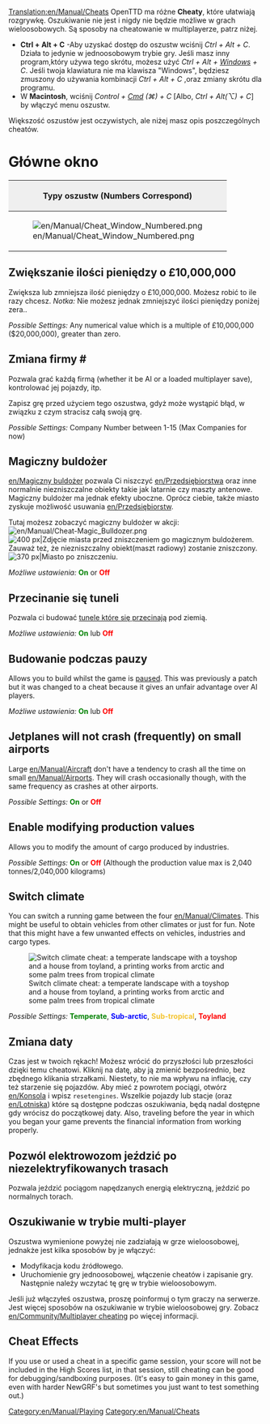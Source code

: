 [[Translation:en/Manual/Cheats]]
{{pl/Tłumaczenie|oryg. = en/Manual/Cheats
|z     = en
|na    = pl
|Postępy = 20
}}
{{pl/Manual/Spis treści}}
{{pl/Uwaga| Używając cheatów (oszustw) zdradzasz współzawodników. Należy wziąć pod uwagę, że te oszustwa zostaną zapamiętane (Użycie cheata zostaje zapisane wraz ze stanem gry).}}
OpenTTD ma różne '''Cheaty''', które ułatwiają rozgrywkę. Oszukiwanie nie jest i nigdy nie będzie możliwe w grach wieloosobowych. Są sposoby na cheatowanie w multiplayerze, patrz niżej.

*'''Ctrl + Alt + C''' -Aby uzyskać dostęp do oszustw wciśnij ''Ctrl + Alt + C''. Działa to jedynie w jednoosobowym trybie gry. Jeśli masz inny program,który używa tego skrótu, możesz użyć ''Ctrl + Alt + <span class="plainlinks">[http://en.wikipedia.org/wiki/Windows_key Windows]</span> + C''. Jeśli twoja klawiatura nie ma klawisza "Windows", będziesz zmuszony do używania kombinacji ''Ctrl + Alt + C'' ,oraz zmiany skrótu dla programu.
*W '''Macintosh''', wciśnij ''Control + <span class="plainlinks">[http://en.wikipedia.org/wiki/Command_key Cmd]</span> (&#x2318;) + C'' [Albo, ''Ctrl + Alt(⌥) + C''] by włączyć menu oszustw.

Większość oszustów jest oczywistych, ale niżej masz opis poszczególnych cheatów.

=Główne okno=
{|border="2" cellspacing="4" cellpadding="3" rules="all" style="margin:1em 1em 1em 0; border:solid 1px #AAAAAA;"
!colspan="4" style="background:#efefef;"| Typy oszustw (Numbers Correspond)
|-
| rowspan="10"|[[File:en/Manual/Cheat Window Numbered.png|frame|center]]
| style="background:#efefef;"|'''Type'''
|-
| [[en/Manual/Cheats#increase-money-by-ps10000000|1. Dodawanie Pieniędzy]]
|-
| [[en/Manual/Cheats#playing-as-company|2. Zmiana firmy]]
|-
| [[en/Manual/Cheats#magic-bulldozer|3. Magiczny Buldożer]]
|-
| [[en/Manual/Cheats#tunnels-may-cross-each-other|4. Krzyżowanie się tuneli]]
|-
| [[en/Manual/Cheats#build-while-in-pause-mode|5. Budowanie podczas pauzy]]
|-
| [[en/Manual/Cheats#jetplanes-will-not-crash-frequently-on-small-airports|6. No Small Plane Crash]]
|-
| [[en/Manual/Cheats#enable-modifying-production-values|7. Zmiana wielkości produkcji]]
|-
| [[en/Manual/Cheats#switch-climate|8. Zmiana klimatu]]
|-
| [[en/Manual/Cheats#change-date|9. Zmiana daty]]
|}

==Zwiększanie ilości pieniędzy o £10,000,000==
Zwiększa lub zmniejsza ilość pieniędzy o £10,000,000. Możesz robić to ile razy chcesz. ''Notka:'' Nie możesz jednak zmniejszyć ilości pieniędzy poniżej zera..

''Possible Settings:'' Any numerical value which is a multiple of £10,000,000 ($20,000,000), greater than zero.

==Zmiana firmy #==
Pozwala grać każdą firmą (whether it be AI or a loaded multiplayer save), kontrolować jej pojazdy, itp.

Zapisz grę przed użyciem tego oszustwa, gdyż może wystąpić błąd, w związku z czym stracisz całą swoją grę.

''Possible Settings:'' Company Number between 1-15 (Max Companies for now)

==Magiczny buldożer==
[[en/Magiczny buldożer]] pozwala Ci niszczyć [[en/Przedsiębiorstwa]] oraz inne normalnie niezniszczalne obiekty takie jak latarnie czy maszty antenowe. Magiczny buldożer ma jednak efekty uboczne. Oprócz ciebie, także miasto zyskuje możliwość usuwania [[en/Przedsiębiorstw]]. 

Tutaj możesz zobaczyć magiczny buldożer w akcji: [[File:en/Manual/Cheat-Magic Bulldozer.png]]
[[File:en/Manual/Town Before.png|thumb|left|400 px|Zdjęcie miasta przed zniszczeniem go magicznym buldożerem. Zauważ też, że niezniszczalny obiekt(maszt radiowy) zostanie zniszczony.]]
[[File:en/Manual/Town After.png|thumb|center|370 px|Miasto po zniszczeniu.]]
{{en/-}}

''Możliwe ustawienia:'' <span style="color:green">'''On'''</span> or <span style="color:red">'''Off'''</span>

==Przecinanie się tuneli==
Pozwala ci budować [[en/Krzyżujące się tunele|tunele które się przecinają]] pod ziemią.

''Możliwe ustawienia:'' <span style="color:green">'''On'''</span> lub <span style="color:red">'''Off'''</span>

==Budowanie podczas pauzy==
{{en/Note|This is not a cheat in 1.1.0, but an Advanced Setting available from the [[en/Archive/Manual/Settings/Advanced Settings]] menu, which allows more control on what is allowed in pause.}}
Allows you to build whilst the game is [[en/Archive/Manual/Settings/Build in pause|paused]]. This was previously a patch but it was changed to a cheat because it gives an unfair advantage over AI players.

''Możliwe ustawienia:'' <span style="color:green">'''On'''</span> lub <span style="color:red">'''Off'''</span>

==Jetplanes will not crash (frequently) on small airports==
Large [[en/Manual/Aircraft]] don't have a tendency to crash all the time on small [[en/Manual/Airports]]. They will crash occasionally though, with the same frequency as crashes at other airports.

''Possible Settings:'' <span style="color:green">'''On'''</span> or <span style="color:red">'''Off'''</span>

==Enable modifying production values==
Allows you to modify the amount of cargo produced by industries.

''Possible Settings:'' <span style="color:green">'''On'''</span> or <span style="color:red">'''Off'''</span> (Although the production value max is 2,040 tonnes/2,040,000 kilograms)

==Switch climate==
You can switch a running game between the four [[en/Manual/Climates]]. This might be useful to obtain vehicles from other climates or just for fun. Note that this might have a few unwanted effects on vehicles, industries and cargo types.

[[File:en/Manual/Switch climate.png|center|frame|Switch climate cheat: a temperate landscape with a toyshop and a house from toyland, a printing works from arctic and some palm trees from tropical climate]]

''Possible Settings:'' <span style="color:green">'''Temperate'''</span>, <span style="color:blue">'''Sub-arctic'''</span>, <span style="color:#f4c430">'''Sub-tropical'''</span>, <span style="color:red">'''Toyland'''</span>

==Zmiana daty==
Czas jest w twoich rękach! Możesz wrócić do przyszłości lub przeszłości dzięki temu cheatowi. Kliknij na datę, aby ją zmienić bezpośrednio, bez zbędnego klikania strzałkami.
Niestety, to nie ma wpływu na inflację, czy też starzenie się pojazdów. Aby mieć z powrotem pociągi, otwórz [[en/Konsola]] i wpisz <code>resetengines</code>. Wszelkie pojazdy lub stacje (oraz [[en/Lotniska]]) które są dostępne podczas oszukiwania, będą nadal dostępne gdy wrócisz do początkowej daty. Also, traveling before the year in which you began your game prevents the financial information from working properly.

==Pozwól elektrowozom jeździć po niezelektryfikowanych trasach==
{{en/Note|To nie jest oszustwo w wersji 0.7.0, ale Zaawansowana opcja dostępna z [[en/Ustawienia zaawansowane]] menu, gdzie jest możliwe całkowite wyłączenie elektrycznych szyn.}}
Pozwala jeździć pociągom napędzanych energią elektryczną, jeździć po normalnych torach.
==Oszukiwanie w trybie multi-player==
Oszustwa wymienione powyżej nie zadziałają w grze wieloosobowej, jednakże jest kilka sposobów by je włączyć:
* Modyfikacja kodu źródłowego.
* Uruchomienie gry jednoosobowej, włączenie cheatów i zapisanie gry. Następnie należy wczytać tę grę w trybie wieloosobowym.
Jeśli już włączyłeś oszustwa, proszę poinformuj o tym graczy na serwerze. Jest więcej sposobów na oszukiwanie w trybie wieloosobowej gry.  Zobacz [[en/Community/Multiplayer cheating]] po więcej informacji.

==Cheat Effects==
If you use or used a cheat in a specific game session, your score will not be included in the High Scores list, in that session, still cheating can be good for debugging/sandboxing purposes. (It's easy to gain money in this game, even with harder NewGRF's but sometimes you just want to test something out.)

[[Category:en/Manual/Playing]]
[[Category:en/Manual/Cheats]]